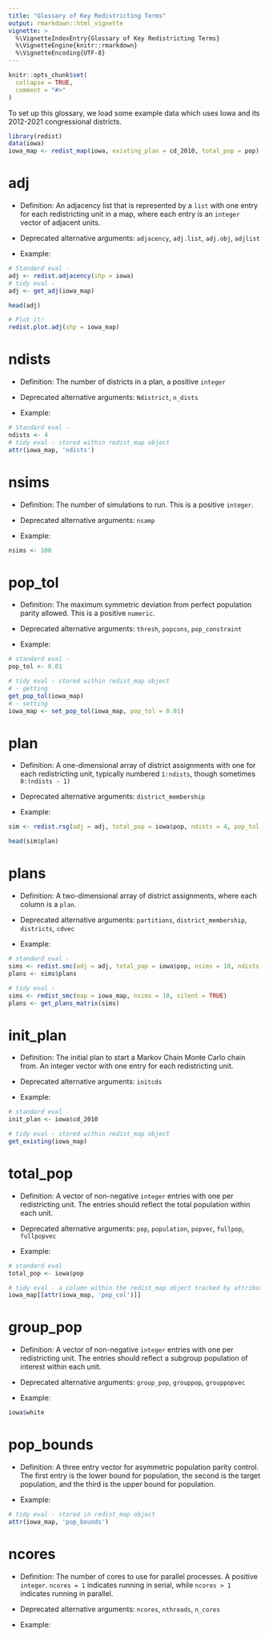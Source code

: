 ---
title: "Glossary of Key Redistricting Terms"
output: rmarkdown::html_vignette
vignette: >
  %\VignetteIndexEntry{Glossary of Key Redistricting Terms}
  %\VignetteEngine{knitr::rmarkdown}
  %\VignetteEncoding{UTF-8}
---

```{r, include = FALSE}
knitr::opts_chunk$set(
  collapse = TRUE,
  comment = "#>"
)
```

To set up this glossary, we load some example data which uses Iowa and its 2012-2021 congressional districts.

```{r}
library(redist)
data(iowa)
iowa_map <- redist_map(iowa, existing_plan = cd_2010, total_pop = pop)
```

# adj

-   Definition: An adjacency list that is represented by a `list` with one entry for each redistricting unit in a map, where each entry is an `integer` vector of adjacent units.

-   Deprecated alternative arguments: `adjacency`, `adj.list`, `adj.obj`, `adjlist`

-   Example:

```{r}
# Standard eval - 
adj <- redist.adjacency(shp = iowa)
# tidy eval - 
adj <- get_adj(iowa_map)

head(adj)
```

```{r}
# Plot it!
redist.plot.adj(shp = iowa_map)
```

# ndists

-   Definition: The number of districts in a plan, a positive `integer`

-   Deprecated alternative arguments: `Ndistrict`, `n_dists`

-   Example:

```{r}
# Standard eval - 
ndists <- 4
# tidy eval - stored within redist_map object
attr(iowa_map, 'ndists')
```

# nsims

-   Definition: The number of simulations to run. This is a positive `integer`.

-   Deprecated alternative arguments: `nsamp`

-   Example:

```{r}
nsims <- 100
```

# pop_tol

-   Definition: The maximum symmetric deviation from perfect population parity allowed. This is a positive `numeric`.

-   Deprecated alternative arguments: `thresh`, `popcons`, `pop_constraint`

-   Example:

```{r}
# standard eval - 
pop_tol <- 0.01

# tidy eval - stored within redist_map object
# - getting
get_pop_tol(iowa_map)
# - setting
iowa_map <- set_pop_tol(iowa_map, pop_tol = 0.01)
```

# plan

-   Definition: A one-dimensional array of district assignments with one for each redistricting unit, typically numbered `1:ndists`, though sometimes `0:(ndists - 1)`

-   Deprecated alternative arguments: `district_membership`

-   Example:

```{r}
sim <- redist.rsg(adj = adj, total_pop = iowa$pop, ndists = 4, pop_tol = 0.01)

head(sim$plan)
```

# plans

-   Definition: A two-dimensional array of district assignments, where each column is a `plan`.

-   Deprecated alternative arguments: `partitions`, `district_membership`, `districts`, `cdvec`

-   Example:

```{r}
# standard eval -
sims <- redist.smc(adj = adj, total_pop = iowa$pop, nsims = 10, ndists = 4, silent = TRUE)
plans <- sims$plans

# tidy eval - 
sims <- redist_smc(map = iowa_map, nsims = 10, silent = TRUE)
plans <- get_plans_matrix(sims)
```

# init_plan

-   Definition: The initial plan to start a Markov Chain Monte Carlo chain from. An integer vector with one entry for each redistricting unit.

-   Deprecated alternative arguments: `initcds`

-   Example:

```{r}
# standard eval - 
init_plan <- iowa$cd_2010

# tidy eval - stored within redist_map object
get_existing(iowa_map)
```

# total_pop

-   Definition: A vector of non-negative `integer` entries with one per redistricting unit. The entries should reflect the total population within each unit.

-   Deprecated alternative arguments: `pop`, `population`, `popvec`, `fullpop`, `fullpopvec`

-   Example:

```{r}
# standard eval
total_pop <- iowa$pop

# tidy eval - a column within the redist_map object tracked by attributes
iowa_map[[attr(iowa_map, 'pop_col')]]
```

# group_pop

-   Definition: A vector of non-negative `integer` entries with one per redistricting unit. The entries should reflect a subgroup population of interest within each unit.

-   Deprecated alternative arguments: `group_pop`, `grouppop`, `grouppopvec`

-   Example:

```{r}
iowa$white
```

# pop_bounds

-   Definition: A three entry vector for asymmetric population parity control. The first entry is the lower bound for population, the second is the target population, and the third is the upper bound for population.

-   Example:

```{r}
# tidy eval - stored in redist_map object
attr(iowa_map, 'pop_bounds')
```

# ncores

-   Definition: The number of cores to use for parallel processes. A positive `integer`. `ncores = 1` indicates running in serial, while `ncores > 1` indicates running in parallel.

-   Deprecated alternative arguments: `ncores`, `nthreads`, `n_cores`

-   Example:

```{r}

```
